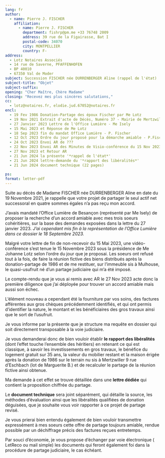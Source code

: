 ```yaml
---
lang: fr
author:
  - name: Pierre J. FISCHER
    affiliation:
      - name: Pierre J. FISCHER
        department: fishrp@pm.me +33 76748 2009
        address: 39 rue de la Figairasse, Bat I
        postal-code: 34070
        city: MONTPELLIER
        country: F-
address:
  - Lotz Notaires Associés
  - 14 rue de Saverne, PFAFFENHOFEN
  - BP 40010
  - 67350 Val de Moder
subject: Succession FISCHER née DURRENBERGER Aline (rappel de l'état)
subject-title: "Objet"
subject-suffix: 
opening: "Cher Maître, Chère Madame"
closing: "Recevez mes plus sincères salutations,"
cc:
  - lotz@notaires.fr, elodie.jud.67052@notaires.fr
encl:
  - 19 Fev 1986 Donation-Partage des époux Fischer par Me Lotz
  - 19 Nov 2021 Extrait d'acte de Décès, Numéro 37 - Mairie de Mertzwiller
  - 27 Janvier 2023 Lettre de l'Office Lumière - Me Isely
  - 15 Mai 2023 et Réponse de Me Lotz
  - 18 Sep 2023 fin du mandat Office Lumière - P. Fischer
  - 12 Oct 2923 Ordre du jour proposé pour la démarche amiable - P.Fischer
  - 24 Oct 2023 Envoi AR de ???
  - 22 Nov 2023 Envoi AR des Minutes de Visio-conférence du 15 Nov 2023
  - 27 Nov 2023 et Retour AR
  - 21 Jun 2024 la présente '*rappel de l'état*'
  - 21 Jun 2024 lettre-demande du '*rapport des libéralités*'
  - 21 Jun 2024 document technique (22 pages)
  
ps: 
format: letter-pdf
---
```


Suite au décès de Madame FISCHER née DURRENBERGER Aline en date du 19 Novembre 2021, je rappelle que votre projet de partager le seul actif net successoral en quatre sommes égales n'a pas reçu mon accord.

J'avais mandaté l'Office Lumière de Besançon (représenté par Me Isely) de proposer la recherche d'un accord amiable avec mes trois soeurs cohéritières, sur la base des demandes exposées dans la lettre du 27 janvier 2023. *J'ai cependant mis fin à la représentation de l'Office Lumière dans ce dossier le 18 Septembre 2023.*

Malgré votre lettre de fin de non-recevoir du 15 Mai 2023, une vidéo-conférence s'est tenue le 15 Novembre 2023 sous la présidence de Me Johanne Lotz selon l'ordre du jour que je proposai. Les soeurs ont refusé tout à la fois, de faire la réunion fictive des biens distribués après la donation-partage de 1986 et de me restituer, sur l'immeuble sis à Mulhouse, le quasi-usufruit né d'un partage judiciaire qui m'a été imposé.

Le compte-rendu que je vous ai remis avec AR le 27 Nov 2023 acte donc la première diligence que j'ai déployée pour trouver un accord amiable mais aussi son échec.

L'élément nouveau a cependant été la fourniture par vos soins, des factures afférentes aux gros chèques précédemment identifiés, et qui ont permis d'identifier la nature, le montant et les bénéficiaires des gros travaux ainsi que le sort de l'usufruit.

Je vous informe par la présente que je structure ma requête en dossier qui soit directement transposable à la voie judiciaire.

Je vous demanderai donc de bien vouloir établir **le rapport des libéralités** (dont l'effet touche l'ensemble des héritiers) en retenant ce qui est classique, à savoir les investissements en gros travaux, le bénéfice du logement gratuit sur 35 ans, la valeur du mobilier restant et la maison érigée après la donation de 1986 sur le terrain nu sis à Mertzwiller 9 rue d'Eschbach (lot de Marguerite B.) et de recalculer le partage de la réunion fictive ainsi obtenue.

Ma demande à cet effet se trouve détaillée dans une **lettre dédiée** qui contient la proposition chiffrée du partage.

Le **document technique** sera joint séparément, qui détaille la source, les méthodes d'évaluation ainsi que les libéralités qualifiées de donation déguisées, que je souhaite vous voir rapporter à ce projet de partage revisé.

Je vous prierai bien entendu également de bien vouloir transmettre expressément à mes soeurs cette offre de partage toujours amiable, rendue possible par un déchiffrage précis des factures reçues entretemps.

Par souci d'économie, je vous propose d'échanger par voie électronique ( LetReco ou mail simple) les documents qui feront également foi dans la procédure de partage judiciaire, le cas échéant.
